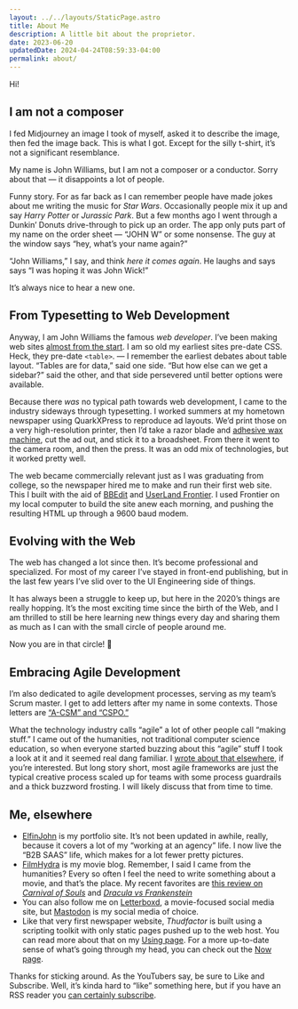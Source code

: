 ```yaml
---
layout: ../../layouts/StaticPage.astro
title: About Me
description: A little bit about the proprietor.
date: 2023-06-20
updatedDate: 2024-04-24T08:59:33-04:00
permalink: about/
---
```



Hi!

## I am not a composer

<ArticleFigure image={ThudBro} alt="An AI artist’s concept of the author" variant="right">
	I fed Midjourney an image I took of myself, asked it to describe the image, then fed the image
	back. This is what I got. Except for the silly t-shirt, it’s not a significant resemblance.
</ArticleFigure>

My name is John Williams, but I am not a composer or a conductor. Sorry about that — it disappoints a lot of people.

Funny story. For as far back as I can remember people have made jokes about me writing the music for _Star Wars_. Occasionally people mix it up and say _Harry Potter_ or _Jurassic Park_. But a few months ago I went through a Dunkin’ Donuts drive-through to pick up an order. The app only puts part of my name on the order sheet — “JOHN W” or some nonsense. The guy at the window says “hey, what’s your name again?”

“John Williams,” I say, and think _here it comes again_. He laughs and says says “I was hoping it was John Wick!”

It’s always nice to hear a new one.

## From Typesetting to Web Development

Anyway, I am John Williams the famous _web developer_. I’ve been making web sites [almost from the start](http://localhost:4321/posts/2023/11/goodbye-postcss/). I am so old my earliest sites pre-date CSS. Heck, they pre-date `<table>`. — I remember the earliest debates about table layout. “Tables are for data,” said one side. “But how else can we get a sidebar?” said the other, and that side persevered until better options were available.

Because there _was_ no typical path towards web development, I came to the industry sideways through typesetting. I worked summers at my hometown newspaper using QuarkXPress to reproduce ad layouts. We’d print those on a very high-resolution printer, then I’d take a razor blade and [adhesive wax machine](https://www.forgottenartsupplies.com/?what=artifacts&image_id=46&cat=53), cut the ad out, and stick it to a broadsheet. From there it went to the camera room, and then the press. It was an odd mix of technologies, but it worked pretty well.

The web became commercially relevant just as I was graduating from college, so the newspaper hired me to make and run their first web site. This I built with the aid of [BBEdit](https://www.barebones.com/products/bbedit/) and [UserLand Frontier](https://en.wikipedia.org/wiki/UserLand_Software). I used Frontier on my local computer to build the site anew each morning, and pushing the resulting HTML up through a 9600 baud modem.

## Evolving with the Web

The web has changed a lot since then. It’s become professional and specialized. For most of my career I’ve stayed in front-end publishing, but in the last few years I’ve slid over to the UI Engineering side of things.

It has always been a struggle to keep up, but here in the 2020’s things are really hopping. It’s the most exciting time since the birth of the Web, and I am thrilled to still be here learning new things every day and sharing them as much as I can with the small circle of people around me.

Now you are in that circle! 🎉

## Embracing Agile Development

I’m also dedicated to agile development processes, serving as my team’s Scrum master. I get to add letters after my name in some contexts. Those letters are [“A-CSM” and “CSPO.”](https://www.scrumalliance.org/community/profile/jwilliams194)

What the technology industry calls “agile” a lot of other people call “making stuff.” I came out of the humanities, not traditional computer science education, so when everyone started buzzing about this “agile” stuff I took a look at it and it seemed real dang familiar. I [wrote about that elsewhere](https://www.elfinjohn.com/2019/05/what-studying-the-humanities-taught-me-about-software-development/), if you’re interested. But long story short, most agile frameworks are just the typical creative process scaled up for teams with some process guardrails and a thick buzzword frosting. I will likely discuss that from time to time.

## Me, elsewhere

- [ElfinJohn](https://elfinjohn.com) is my portfolio site. It’s not been updated in awhile, really, because it covers a lot of my “working at an agency” life. I now live the “B2B SAAS” life, which makes for a lot fewer pretty pictures.
- [FilmHydra](https://www.filmhydra.com) is my movie blog. Remember, I said I came from the humanities? Every so often I feel the need to write something about a movie, and that’s the place. My recent favorites are [this review on _Carnival of Souls_](https://www.filmhydra.com/movies/1960/carnival-of-souls/) and [_Dracula vs Frankenstein_](https://www.filmhydra.com/movies/1970/dracula-vs-frankenstein/)
- You can also follow me on [Letterboxd](https://letterboxd.com/thudfactor/), a movie-focused social media site, but [Mastodon](https://hachyderm.io/@thudfactor) is my social media of choice.
- Like that very first newspaper website, _Thudfactor_ is built using a scripting toolkit with only static pages pushed up to the web host. You can read more about that on my [Using page](/using). For a more up-to-date sense of what’s going through my head, you can check out the [Now page](/now).

Thanks for sticking around. As the YouTubers say, be sure to Like and Subscribe. Well, it’s kinda hard to “like” something here, but if you have an RSS reader you [can certainly subscribe](/feed.xml).
